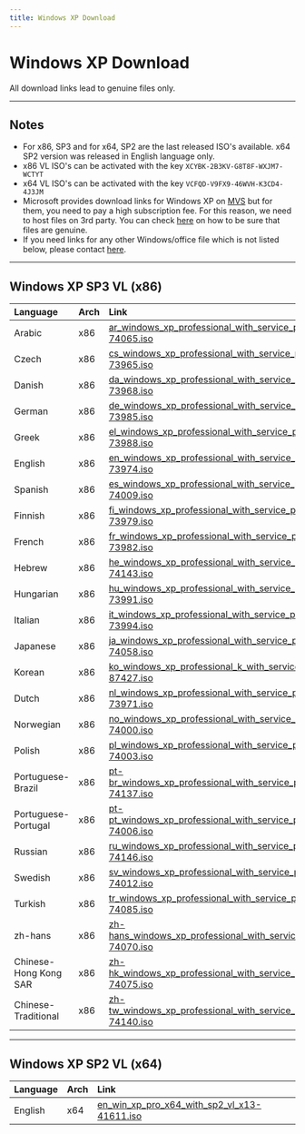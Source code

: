 ```yaml
---
title: Windows XP Download
---
```


# Windows XP Download

All download links lead to genuine files only.

------------------------------------------------------------------------

## Notes

-   For x86, SP3 and for x64, SP2 are the last released ISO's available. x64 SP2 version was released in English language only.
-   x86 VL ISO's can be activated with the key `XCYBK-2B3KV-G8T8F-WXJM7-WCTYT`
-   x64 VL ISO's can be activated with the key `VCFQD-V9FX9-46WVH-K3CD4-4J3JM`
-   Microsoft provides download links for Windows XP on [MVS](https://visualstudio.microsoft.com/subscriptions/) but for them, you need to pay a high subscription fee. For this reason, we need to host files on 3rd party. You can check [here](/genuine-installation-media#verify-authenticity-of-files) on how to be sure that files are genuine.
-   If you need links for any other Windows/office file which is not listed below, please contact [here](https://discord.gg/gjJEfq7ux8).

------------------------------------------------------------------------

## Windows XP SP3 VL (x86)

| Language              | Arch | Link                                                                                                                                                                                   |
|:----------------------|:-----|:---------------------------------------------------------------------------------------------------------------------------------------------------------------------------------------|
| Arabic                | x86  | [ar_windows_xp_professional_with_service_pack_3_x86_cd_vl_x14-74065.iso](https://drive.massgrave.dev/ar_windows_xp_professional_with_service_pack_3_x86_cd_vl_x14-74065.iso)           |
| Czech                 | x86  | [cs_windows_xp_professional_with_service_pack_3_x86_cd_vl_x14-73965.iso](https://drive.massgrave.dev/cs_windows_xp_professional_with_service_pack_3_x86_cd_vl_x14-73965.iso)           |
| Danish                | x86  | [da_windows_xp_professional_with_service_pack_3_x86_cd_vl_x14-73968.iso](https://drive.massgrave.dev/da_windows_xp_professional_with_service_pack_3_x86_cd_vl_x14-73968.iso)           |
| German                | x86  | [de_windows_xp_professional_with_service_pack_3_x86_cd_vl_x14-73985.iso](https://drive.massgrave.dev/de_windows_xp_professional_with_service_pack_3_x86_cd_vl_x14-73985.iso)           |
| Greek                 | x86  | [el_windows_xp_professional_with_service_pack_3_x86_cd_vl_x14-73988.iso](https://drive.massgrave.dev/el_windows_xp_professional_with_service_pack_3_x86_cd_vl_x14-73988.iso)           |
| English               | x86  | [en_windows_xp_professional_with_service_pack_3_x86_cd_vl_x14-73974.iso](https://drive.massgrave.dev/en_windows_xp_professional_with_service_pack_3_x86_cd_vl_x14-73974.iso)           |
| Spanish               | x86  | [es_windows_xp_professional_with_service_pack_3_x86_cd_vl_x14-74009.iso](https://drive.massgrave.dev/es_windows_xp_professional_with_service_pack_3_x86_cd_vl_x14-74009.iso)           |
| Finnish               | x86  | [fi_windows_xp_professional_with_service_pack_3_x86_cd_vl_x14-73979.iso](https://drive.massgrave.dev/fi_windows_xp_professional_with_service_pack_3_x86_cd_vl_x14-73979.iso)           |
| French                | x86  | [fr_windows_xp_professional_with_service_pack_3_x86_cd_vl_x14-73982.iso](https://drive.massgrave.dev/fr_windows_xp_professional_with_service_pack_3_x86_cd_vl_x14-73982.iso)           |
| Hebrew                | x86  | [he_windows_xp_professional_with_service_pack_3_x86_cd_vl_x14-74143.iso](https://drive.massgrave.dev/he_windows_xp_professional_with_service_pack_3_x86_cd_vl_x14-74143.iso)           |
| Hungarian             | x86  | [hu_windows_xp_professional_with_service_pack_3_x86_cd_vl_x14-73991.iso](https://drive.massgrave.dev/hu_windows_xp_professional_with_service_pack_3_x86_cd_vl_x14-73991.iso)           |
| Italian               | x86  | [it_windows_xp_professional_with_service_pack_3_x86_cd_vl_x14-73994.iso](https://drive.massgrave.dev/it_windows_xp_professional_with_service_pack_3_x86_cd_vl_x14-73994.iso)           |
| Japanese              | x86  | [ja_windows_xp_professional_with_service_pack_3_x86_dvd_vl_x14-74058.iso](https://drive.massgrave.dev/ja_windows_xp_professional_with_service_pack_3_x86_dvd_vl_x14-74058.iso)         |
| Korean                | x86  | [ko_windows_xp_professional_k_with_service_pack_3_x86_cd_vl_x14-87427.iso](https://drive.massgrave.dev/ko_windows_xp_professional_k_with_service_pack_3_x86_cd_vl_x14-87427.iso)       |
| Dutch                 | x86  | [nl_windows_xp_professional_with_service_pack_3_x86_cd_vl_x14-73971.iso](https://drive.massgrave.dev/nl_windows_xp_professional_with_service_pack_3_x86_cd_vl_x14-73971.iso)           |
| Norwegian             | x86  | [no_windows_xp_professional_with_service_pack_3_x86_cd_vl_x14-74000.iso](https://drive.massgrave.dev/no_windows_xp_professional_with_service_pack_3_x86_cd_vl_x14-74000.iso)           |
| Polish                | x86  | [pl_windows_xp_professional_with_service_pack_3_x86_cd_vl_x14-74003.iso](https://drive.massgrave.dev/pl_windows_xp_professional_with_service_pack_3_x86_cd_vl_x14-74003.iso)           |
| Portuguese-Brazil     | x86  | [pt-br_windows_xp_professional_with_service_pack_3_x86_cd_vl_x14-74137.iso](https://drive.massgrave.dev/pt-br_windows_xp_professional_with_service_pack_3_x86_cd_vl_x14-74137.iso)     |
| Portuguese-Portugal   | x86  | [pt-pt_windows_xp_professional_with_service_pack_3_x86_cd_vl_x14-74006.iso](https://drive.massgrave.dev/pt-pt_windows_xp_professional_with_service_pack_3_x86_cd_vl_x14-74006.iso)     |
| Russian               | x86  | [ru_windows_xp_professional_with_service_pack_3_x86_cd_vl_x14-74146.iso](https://drive.massgrave.dev/ru_windows_xp_professional_with_service_pack_3_x86_cd_vl_x14-74146.iso)           |
| Swedish               | x86  | [sv_windows_xp_professional_with_service_pack_3_x86_cd_vl_x14-74012.iso](https://drive.massgrave.dev/sv_windows_xp_professional_with_service_pack_3_x86_cd_vl_x14-74012.iso)           |
| Turkish               | x86  | [tr_windows_xp_professional_with_service_pack_3_x86_cd_vl_x14-74085.iso](https://drive.massgrave.dev/tr_windows_xp_professional_with_service_pack_3_x86_cd_vl_x14-74085.iso)           |
| zh-hans               | x86  | [zh-hans_windows_xp_professional_with_service_pack_3_x86_cd_vl_x14-74070.iso](https://drive.massgrave.dev/zh-hans_windows_xp_professional_with_service_pack_3_x86_cd_vl_x14-74070.iso) |
| Chinese-Hong Kong SAR | x86  | [zh-hk_windows_xp_professional_with_service_pack_3_x86_cd_vl_x14-74075.iso](https://drive.massgrave.dev/zh-hk_windows_xp_professional_with_service_pack_3_x86_cd_vl_x14-74075.iso)     |
| Chinese-Traditional   | x86  | [zh-tw_windows_xp_professional_with_service_pack_3_x86_cd_vl_x14-74140.iso](https://drive.massgrave.dev/zh-tw_windows_xp_professional_with_service_pack_3_x86_cd_vl_x14-74140.iso)     |

------------------------------------------------------------------------

## Windows XP SP2 VL (x64)

| Language | Arch | Link                                                                                                                   |
|:---------|:-----|:-----------------------------------------------------------------------------------------------------------------------|
| English  | x64  | [en_win_xp_pro_x64_with_sp2_vl_x13-41611.iso](https://drive.massgrave.dev/en_win_xp_pro_x64_with_sp2_vl_x13-41611.iso) |